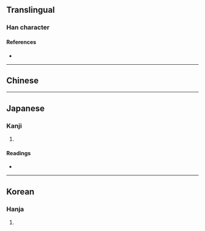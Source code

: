 {{character info/new}}
==Translingual==

===Han character===
{{Han char|rn=30|rad=口|as=07|sn=10|four=|canj=RHAJ,XXRHA|ids=⿰口皁}}

====References====
* {{Han ref|kx=0193.051|dkj=03742|dj=0413.120|hdz=10631.060|uh=5515|ud=21781}}

----

==Chinese==
{{zh-see|唣|v}}

----

==Japanese==

===Kanji===
{{ja-kanji|grade=|rs=口07}}

# {{defn|lang=ja|sort=口07}}

====Readings====
* {{ja-readings|on=[[そう]] (sō)|kun=[[さわがしい]] (sawagashii)}}

----

==Korean==

===Hanja===
{{ko-hanja|hangeul=조|rv=jo|mr=cho}}

# {{defn|lang=ko|sort=口07}}